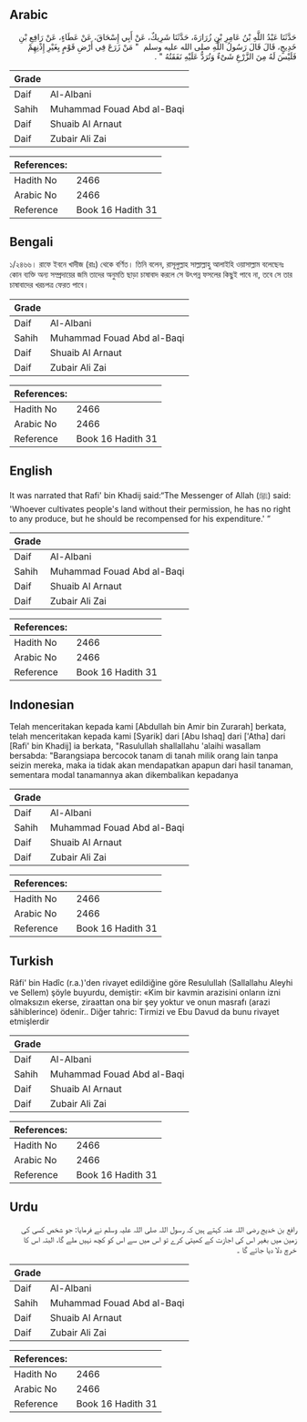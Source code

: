 ## Arabic


<div dir="rtl" lang="ar" style={{fontSize:'larger',backgroundColor:'#f8f9fa',padding:20}}>
حَدَّثَنَا عَبْدُ اللَّهِ بْنُ عَامِرِ بْنِ زُرَارَةَ، حَدَّثَنَا شَرِيكٌ، عَنْ أَبِي إِسْحَاقَ، عَنْ عَطَاءٍ، عَنْ رَافِعِ بْنِ خَدِيجٍ، قَالَ قَالَ رَسُولُ اللَّهِ صلى الله عليه وسلم ‏ "‏ مَنْ زَرَعَ فِي أَرْضِ قَوْمٍ بِغَيْرِ إِذْنِهِمْ فَلَيْسَ لَهُ مِنَ الزَّرْعِ شَىْءٌ وَتُرَدُّ عَلَيْهِ نَفَقَتُهُ ‏"‏ ‏.‏
</div>
<div style={{backgroundColor:'#f8f9fa',padding:20, marginBottom: 10}}><table> <thead> <tr> <th>Grade</th> <th></th> </tr> </thead> <tbody> <tr><td>Daif</td><td>Al-Albani</td></tr><tr><td>Sahih</td><td>Muhammad Fouad Abd al-Baqi</td></tr><tr><td>Daif</td><td>Shuaib Al Arnaut</td></tr><tr><td>Daif</td><td>Zubair Ali Zai</td></tr></tbody></table><table> <thead> <tr> <th>References:</th> <th></th> </tr> </thead> <tbody><tr><td>Hadith No</td><td>2466</td></tr><tr><td>Arabic No</td><td>2466</td></tr><tr><td>Reference</td><td>Book 16 Hadith 31</td></tr></tbody></table></div>

## Bengali


<div dir="ltr" lang="bn" style={{fontSize:'larger',backgroundColor:'#f8f9fa',padding:20}}>
১/২৪৬৬। রাফে ইবনে খাদীজ (রাঃ) থেকে বর্ণিত। তিনি বলেন, রাসূলুল্লাহ সাল্লাল্লাহু আলাইহি ওয়াসাল্লাম বলেছেনঃ কোন ব্যক্তি অন্য সম্প্রদায়ের জমি তাদের অনুমতি ছাড়া চাষাবাদ করলে সে উৎপন্ন ফসলের কিছুই পাবে না, তবে সে তার চাষাবাদের খরচপত্র ফেরত পাবে।
</div>
<div style={{backgroundColor:'#f8f9fa',padding:20, marginBottom: 10}}><table> <thead> <tr> <th>Grade</th> <th></th> </tr> </thead> <tbody> <tr><td>Daif</td><td>Al-Albani</td></tr><tr><td>Sahih</td><td>Muhammad Fouad Abd al-Baqi</td></tr><tr><td>Daif</td><td>Shuaib Al Arnaut</td></tr><tr><td>Daif</td><td>Zubair Ali Zai</td></tr></tbody></table><table> <thead> <tr> <th>References:</th> <th></th> </tr> </thead> <tbody><tr><td>Hadith No</td><td>2466</td></tr><tr><td>Arabic No</td><td>2466</td></tr><tr><td>Reference</td><td>Book 16 Hadith 31</td></tr></tbody></table></div>

## English


<div dir="ltr" lang="en" style={{fontSize:'larger',backgroundColor:'#f8f9fa',padding:20}}>
It was narrated that Rafi' bin Khadij said:“The Messenger of Allah (ﷺ) said: 'Whoever cultivates people's land without their permission, he has no right to any produce, but he should be recompensed for his expenditure.' ”
</div>
<div style={{backgroundColor:'#f8f9fa',padding:20, marginBottom: 10}}><table> <thead> <tr> <th>Grade</th> <th></th> </tr> </thead> <tbody> <tr><td>Daif</td><td>Al-Albani</td></tr><tr><td>Sahih</td><td>Muhammad Fouad Abd al-Baqi</td></tr><tr><td>Daif</td><td>Shuaib Al Arnaut</td></tr><tr><td>Daif</td><td>Zubair Ali Zai</td></tr></tbody></table><table> <thead> <tr> <th>References:</th> <th></th> </tr> </thead> <tbody><tr><td>Hadith No</td><td>2466</td></tr><tr><td>Arabic No</td><td>2466</td></tr><tr><td>Reference</td><td>Book 16 Hadith 31</td></tr></tbody></table></div>

## Indonesian


<div dir="ltr" lang="id" style={{fontSize:'larger',backgroundColor:'#f8f9fa',padding:20}}>
Telah menceritakan kepada kami [Abdullah bin Amir bin Zurarah] berkata, telah menceritakan kepada kami [Syarik] dari [Abu Ishaq] dari ['Atha] dari [Rafi' bin Khadij] ia berkata, "Rasulullah shallallahu 'alaihi wasallam bersabda: "Barangsiapa bercocok tanam di tanah milik orang lain tanpa seizin mereka, maka ia tidak akan mendapatkan apapun dari hasil tanaman, sementara modal tanamannya akan dikembalikan kepadanya
</div>
<div style={{backgroundColor:'#f8f9fa',padding:20, marginBottom: 10}}><table> <thead> <tr> <th>Grade</th> <th></th> </tr> </thead> <tbody> <tr><td>Daif</td><td>Al-Albani</td></tr><tr><td>Sahih</td><td>Muhammad Fouad Abd al-Baqi</td></tr><tr><td>Daif</td><td>Shuaib Al Arnaut</td></tr><tr><td>Daif</td><td>Zubair Ali Zai</td></tr></tbody></table><table> <thead> <tr> <th>References:</th> <th></th> </tr> </thead> <tbody><tr><td>Hadith No</td><td>2466</td></tr><tr><td>Arabic No</td><td>2466</td></tr><tr><td>Reference</td><td>Book 16 Hadith 31</td></tr></tbody></table></div>

## Turkish


<div dir="ltr" lang="tr" style={{fontSize:'larger',backgroundColor:'#f8f9fa',padding:20}}>
Râfi' bin Hadîc (r.a.)'den rivayet edildiğine göre Resulullah (Sallallahu Aleyhi ve Sellem) şöyle buyurdu, demiştir: «Kim bir kavmin arazisini onların izni olmaksızın ekerse, ziraattan ona bir şey yoktur ve onun masrafı (arazi sâhiblerince) ödenir.. Diğer tahric: Tirmizi ve Ebu Davud da bunu rivayet etmişlerdir
</div>
<div style={{backgroundColor:'#f8f9fa',padding:20, marginBottom: 10}}><table> <thead> <tr> <th>Grade</th> <th></th> </tr> </thead> <tbody> <tr><td>Daif</td><td>Al-Albani</td></tr><tr><td>Sahih</td><td>Muhammad Fouad Abd al-Baqi</td></tr><tr><td>Daif</td><td>Shuaib Al Arnaut</td></tr><tr><td>Daif</td><td>Zubair Ali Zai</td></tr></tbody></table><table> <thead> <tr> <th>References:</th> <th></th> </tr> </thead> <tbody><tr><td>Hadith No</td><td>2466</td></tr><tr><td>Arabic No</td><td>2466</td></tr><tr><td>Reference</td><td>Book 16 Hadith 31</td></tr></tbody></table></div>

## Urdu


<div dir="rtl" lang="ur" style={{fontSize:'larger',backgroundColor:'#f8f9fa',padding:20}}>
رافع بن خدیج رضی اللہ عنہ کہتے ہیں کہ رسول اللہ صلی اللہ علیہ وسلم نے فرمایا: جو شخص کسی کی زمین میں بغیر اس کی اجازت کے کھیتی کرے تو اس میں سے اس کو کچھ نہیں ملے گا، البتہ اس کا خرچ دلا دیا جائے گا ۔
</div>
<div style={{backgroundColor:'#f8f9fa',padding:20, marginBottom: 10}}><table> <thead> <tr> <th>Grade</th> <th></th> </tr> </thead> <tbody> <tr><td>Daif</td><td>Al-Albani</td></tr><tr><td>Sahih</td><td>Muhammad Fouad Abd al-Baqi</td></tr><tr><td>Daif</td><td>Shuaib Al Arnaut</td></tr><tr><td>Daif</td><td>Zubair Ali Zai</td></tr></tbody></table><table> <thead> <tr> <th>References:</th> <th></th> </tr> </thead> <tbody><tr><td>Hadith No</td><td>2466</td></tr><tr><td>Arabic No</td><td>2466</td></tr><tr><td>Reference</td><td>Book 16 Hadith 31</td></tr></tbody></table></div>